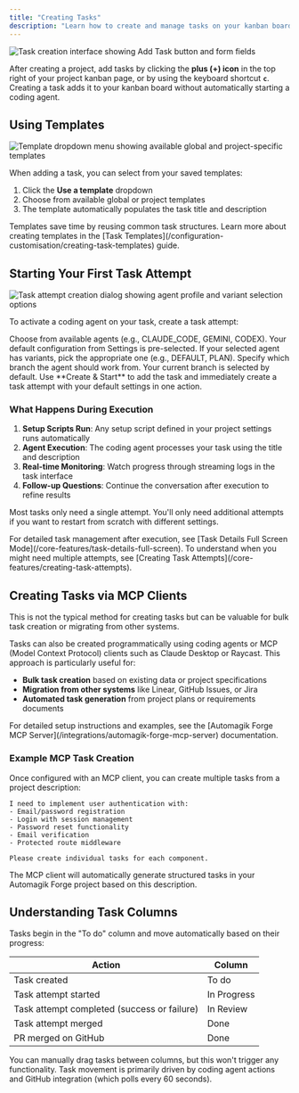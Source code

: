 ```yaml
---
title: "Creating Tasks"
description: "Learn how to create and manage tasks on your kanban board, including using templates, starting coding agents, and understanding task states"
---
```


<Frame>
<img src="/images/screenshot-create-task.png" alt="Task creation interface showing Add Task button and form fields" />
</Frame>

After creating a project, add tasks by clicking the **plus (+) icon** in the top right of your project kanban page, or by using the keyboard shortcut **`c`**. Creating a task adds it to your kanban board without automatically starting a coding agent.

## Using Templates

<Frame>
<img src="/images/screenshot-create-task-template-dropdown.png" alt="Template dropdown menu showing available global and project-specific templates" />
</Frame>

When adding a task, you can select from your saved templates:

1. Click the **Use a template** dropdown
2. Choose from available global or project templates
3. The template automatically populates the task title and description

<Note>
Templates save time by reusing common task structures. Learn more about creating templates in the [Task Templates](/configuration-customisation/creating-task-templates) guide.
</Note>

## Starting Your First Task Attempt

<Frame>
<img src="/images/screenshot-create-task-attempt.png" alt="Task attempt creation dialog showing agent profile and variant selection options" />
</Frame>

To activate a coding agent on your task, create a task attempt:

<Steps>
<Step title="Select your agent profile">
  Choose from available agents (e.g., CLAUDE_CODE, GEMINI, CODEX). Your default configuration from Settings is pre-selected.
</Step>

<Step title="Choose a variant">
  If your selected agent has variants, pick the appropriate one (e.g., DEFAULT, PLAN).
</Step>

<Step title="Set the base branch">
  Specify which branch the agent should work from. Your current branch is selected by default.
</Step>
</Steps>

<Tip>
Use **Create & Start** to add the task and immediately create a task attempt with your default settings in one action.
</Tip>

### What Happens During Execution

1. **Setup Scripts Run**: Any setup script defined in your project settings runs automatically
2. **Agent Execution**: The coding agent processes your task using the title and description  
3. **Real-time Monitoring**: Watch progress through streaming logs in the task interface
4. **Follow-up Questions**: Continue the conversation after execution to refine results

Most tasks only need a single attempt. You'll only need additional attempts if you want to restart from scratch with different settings.

<Note>
For detailed task management after execution, see [Task Details Full Screen Mode](/core-features/task-details-full-screen). To understand when you might need multiple attempts, see [Creating Task Attempts](/core-features/creating-task-attempts).
</Note>

## Creating Tasks via MCP Clients

<Warning>
This is not the typical method for creating tasks but can be valuable for bulk task creation or migrating from other systems.
</Warning>

Tasks can also be created programmatically using coding agents or MCP (Model Context Protocol) clients such as Claude Desktop or Raycast. This approach is particularly useful for:

- **Bulk task creation** based on existing data or project specifications
- **Migration from other systems** like Linear, GitHub Issues, or Jira
- **Automated task generation** from project plans or requirements documents

<Tip>
For detailed setup instructions and examples, see the [Automagik Forge MCP Server](/integrations/automagik-forge-mcp-server) documentation.
</Tip>

### Example MCP Task Creation

Once configured with an MCP client, you can create multiple tasks from a project description:

```
I need to implement user authentication with:
- Email/password registration
- Login with session management  
- Password reset functionality
- Email verification
- Protected route middleware

Please create individual tasks for each component.
```

The MCP client will automatically generate structured tasks in your Automagik Forge project based on this description.

## Understanding Task Columns

Tasks begin in the "To do" column and move automatically based on their progress:

| Action | Column |
|--------|---------|
| Task created | To do |
| Task attempt started | In Progress |
| Task attempt completed (success or failure) | In Review |
| Task attempt merged | Done |
| PR merged on GitHub | Done |

<Info>
You can manually drag tasks between columns, but this won't trigger any functionality. Task movement is primarily driven by coding agent actions and GitHub integration (which polls every 60 seconds).
</Info>
